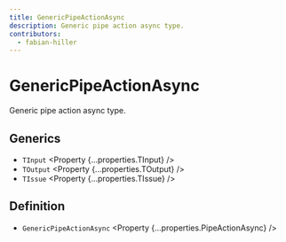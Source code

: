 ```yaml
---
title: GenericPipeActionAsync
description: Generic pipe action async type.
contributors:
  - fabian-hiller
---
```



# GenericPipeActionAsync

Generic pipe action async type.

## Generics

- `TInput` <Property {...properties.TInput} />
- `TOutput` <Property {...properties.TOutput} />
- `TIssue` <Property {...properties.TIssue} />

## Definition

- `GenericPipeActionAsync` <Property {...properties.PipeActionAsync} />
